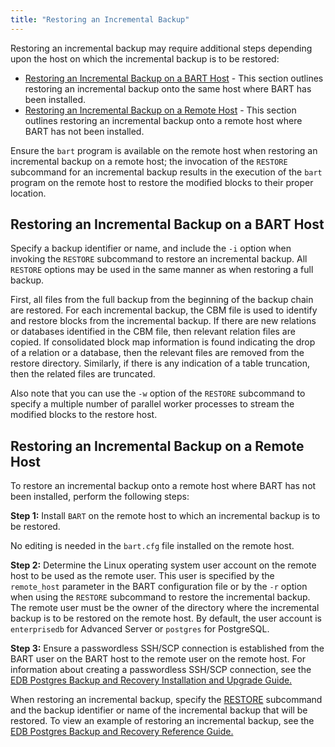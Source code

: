 ```yaml
---
title: "Restoring an Incremental Backup"
---
```


<div id="restoring_an_incremental_backup" class="registered_link"></div>

Restoring an incremental backup may require additional steps depending upon the host on which the incremental backup is to be restored:

-   [Restoring an Incremental Backup on a BART Host](#restoring-an-incremental-backup-on-a-bart-host) - This section outlines restoring an incremental backup onto the same host where BART has been installed.
-   [Restoring an Incremental Backup on a Remote Host](#restoring-an-incremental-backup-on-a-remote-host) - This section outlines restoring an incremental backup onto a remote host where BART has not been installed.

Ensure the `bart` program is available on the remote host when restoring an incremental backup on a remote host; the invocation of the `RESTORE` subcommand for an incremental backup results in the execution of the `bart` program on the remote host to restore the modified blocks to their proper location.

<div id="restoring_an_incremental_backup_on_a_bart_host" class="registered_link"></div>

## Restoring an Incremental Backup on a BART Host

Specify a backup identifier or name, and include the `-i` option when invoking the `RESTORE` subcommand to restore an incremental backup. All `RESTORE` options may be used in the same manner as when restoring a full backup.

First, all files from the full backup from the beginning of the backup chain are restored. For each incremental backup, the CBM file is used to identify and restore blocks from the incremental backup. If there are new relations or databases identified in the CBM file, then relevant relation files are copied. If consolidated block map information is found indicating the drop of a relation or a database, then the relevant files are removed from the restore directory. Similarly, if there is any indication of a table truncation, then the related files are truncated.

Also note that you can use the `-w` option of the `RESTORE` subcommand to specify a multiple number of parallel worker processes to stream the modified blocks to the restore host.

<div id="restoring_an_incremental_backup_on_a_remote_host" class="registered_link"></div>

## Restoring an Incremental Backup on a Remote Host

To restore an incremental backup onto a remote host where BART has not been installed, perform the following steps:

**Step 1:** Install `BART` on the remote host to which an incremental backup is to be restored.

No editing is needed in the `bart.cfg` file installed on the remote host.

**Step 2:** Determine the Linux operating system user account on the remote host to be used as the remote user. This user is specified by the `remote_host` parameter in the BART configuration file or by the `-r` option when using the `RESTORE` subcommand to restore the incremental backup. The remote user must be the owner of the directory where the incremental backup is to be restored on the remote host. By default, the user account is `enterprisedb` for Advanced Server or `postgres` for PostgreSQL.

**Step 3:** Ensure a passwordless SSH/SCP connection is established from the BART user on the BART host to the remote user on the remote host. For information about creating a passwordless SSH/SCP connection, see the [EDB Postgres Backup and Recovery Installation and Upgrade Guide.](https://www.enterprisedb.com/edb-docs/)

When restoring an incremental backup, specify the [RESTORE](../../03_using_bart/03_basic_bart_subcommand_usage/08_restore/#restore) subcommand and the backup identifier or name of the incremental backup that will be restored. To view an example of restoring an incremental backup, see the [EDB Postgres Backup and Recovery Reference Guide.](https://www.enterprisedb.com/edb-docs/)
